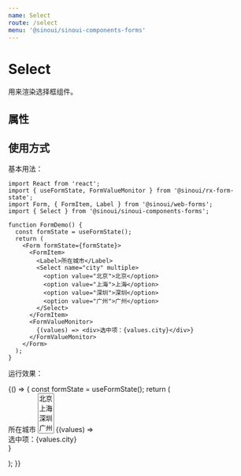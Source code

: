 ```yaml
---
name: Select
route: /select
menu: '@sinoui/sinoui-components-forms'
---
```



# Select

用来渲染选择框组件。

## 属性

<Props of={Select} />

## 使用方式

基本用法：

```tsx
import React from 'react';
import { useFormState, FormValueMonitor } from '@sinoui/rx-form-state';
import Form, { FormItem, Label } from '@sinoui/web-forms';
import { Select } from '@sinoui/sinoui-components-forms';

function FormDemo() {
  const formState = useFormState();
  return (
    <Form formState={formState}>
      <FormItem>
        <Label>所在城市</Label>
        <Select name="city" multiple>
          <option value="北京">北京</option>
          <option value="上海">上海</option>
          <option value="深圳">深圳</option>
          <option value="广州">广州</option>
        </Select>
      </FormItem>
      <FormValueMonitor>
        {(values) => <div>选中项：{values.city}</div>}
      </FormValueMonitor>
    </Form>
  );
}
```

运行效果：

<Playground>
  {() => {
    const formState = useFormState();
    return (
      <Form formState={formState}>
        <FormItem>
          <Label>所在城市</Label>
          <Select name="city" multiple>
            <option value="北京">北京</option>
            <option value="上海">上海</option>
            <option value="深圳">深圳</option>
            <option value="广州">广州</option>
          </Select>
        </FormItem>
        <FormValueMonitor>
          {(values) => <div>选中项：{values.city}</div>}
        </FormValueMonitor>
      </Form>
    );
  }}
</Playground>
